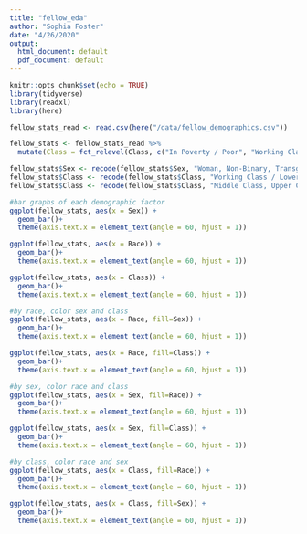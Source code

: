 ```yaml
---
title: "fellow_eda"
author: "Sophia Foster"
date: "4/26/2020"
output:
  html_document: default
  pdf_document: default
---
```


```r
knitr::opts_chunk$set(echo = TRUE)
library(tidyverse)
library(readxl)
library(here)
```

```r
fellow_stats_read <- read.csv(here("/data/fellow_demographics.csv"))
```

```r
fellow_stats <- fellow_stats_read %>%
  mutate(Class = fct_relevel(Class, c("In Poverty / Poor", "Working Class / Lower Middle Class", "Middle Class", "Middle Class, Upper Class / Owning Class", "Prefer to Self Describe")))

fellow_stats$Sex <- recode(fellow_stats$Sex, "Woman, Non-Binary, Transgender" = "Woman, NB, Transgender")
fellow_stats$Class <- recode(fellow_stats$Class, "Working Class / Lower Middle Class" = "Working / Lower Middle")
fellow_stats$Class <- recode(fellow_stats$Class, "Middle Class, Upper Class / Owning Class" = "Middle, Upper/Owning")
```

```r
#bar graphs of each demographic factor
ggplot(fellow_stats, aes(x = Sex)) +
  geom_bar()+
  theme(axis.text.x = element_text(angle = 60, hjust = 1))

ggplot(fellow_stats, aes(x = Race)) +
  geom_bar()+
  theme(axis.text.x = element_text(angle = 60, hjust = 1))

ggplot(fellow_stats, aes(x = Class)) +
  geom_bar()+
  theme(axis.text.x = element_text(angle = 60, hjust = 1))

```

```r
#by race, color sex and class
ggplot(fellow_stats, aes(x = Race, fill=Sex)) +
  geom_bar()+
  theme(axis.text.x = element_text(angle = 60, hjust = 1))

ggplot(fellow_stats, aes(x = Race, fill=Class)) +
  geom_bar()+
  theme(axis.text.x = element_text(angle = 60, hjust = 1))
```

```r
#by sex, color race and class
ggplot(fellow_stats, aes(x = Sex, fill=Race)) +
  geom_bar()+
  theme(axis.text.x = element_text(angle = 60, hjust = 1))

ggplot(fellow_stats, aes(x = Sex, fill=Class)) +
  geom_bar()+
  theme(axis.text.x = element_text(angle = 60, hjust = 1))
```

```r
#by class, color race and sex
ggplot(fellow_stats, aes(x = Class, fill=Race)) +
  geom_bar()+
  theme(axis.text.x = element_text(angle = 60, hjust = 1))

ggplot(fellow_stats, aes(x = Class, fill=Sex)) +
  geom_bar()+
  theme(axis.text.x = element_text(angle = 60, hjust = 1))
```

